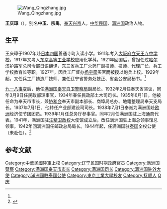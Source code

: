 [[File:Wang_Qingzhang.jpg|thumb]]

'''王庆璋'''（{{bd|1894年|6月12日|20世纪|？|catIdx=Wang王}}），别名'''中玉'''、'''宗禹'''，[[奉天|奉天]][[兴京|兴京]]人。[[中华民国|中华民国]]、[[满洲国|满洲国]]政治人物。

==生平==
王庆璋于1907年赴[[日本|日本]][[四国|四国]]善通寺町入读小学。1911年考入[[大阪府立天王寺中学校|大阪府立天王寺中学校]]，1917年又考入[[东京高等工业学校|东京高等工业学校]]应用化学科。1921年回国后，曾担任过[[哈尔滨|哈尔滨]]护路军总司令部日语翻译，东三省兵工厂火药厂副技师、技师、代理厂长、兵工学校教育长等职。1927年，因兵工厂督办[[杨宇霆|杨宇霆]]买官而被授以炮兵上校。1929年起，又任兵工厂铸造厂技师、兼任辽宁省警务处技正、省会公安局秘书。<ref name=bg/>

[[九一八事变|九一八事变]]后，他任[[满洲国|满洲国]][[奉天自卫警察局|奉天自卫警察局]]副局长。1932年2月任奉天省咨议，同年3月9日任民政部理事官，1934年春任民政部土木司司长。1935年6月1日，他被任命为奉天市市长，兼[[协和会|协和会]]奉天市副本部长、商埠局总办、地籍整理局奉天支局长。1937年7月1日，他转任产业部建设司司长。1938年7月1日奉派为满洲国赴[[欧洲|欧洲]]经济使节团团员。1939年1月任总务厅参事官。同年2月任满洲国驻上海通商代表。1941年，满洲国驻[[汪精卫政权|汪精卫政权]]大使馆成立后，改任满洲国驻上海总领事馆总领事。1942年回满洲国任邮政总局局长。1944年起，任满洲国驻[[泰国|泰国]]全权公使（未赴任）。<ref name=bg>{{cite web|url=http://agzy.youth.cn/xzzh/his_data/201004/t20100415_1204553.htm|title=伪“满洲国”官员王庆璋笔供|publisher=中国青年网|date=2010-04-15|access-date=2010-11-09|archive-url=https://web.archive.org/web/20160304215336/http://agzy.youth.cn/xzzh/his_data/201004/t20100415_1204553.htm|archive-date=2016-03-04|dead-url=yes}}</ref>

== 参考文献 ==
{{reflist}}
{{沈阳市市长|伪}}
{{DEFAULTSORT:Wang王}}
[[Category:中華民國陸軍上校|Category:中華民國陸軍上校]]
[[Category:辽宁民国时期政府官员|Category:辽宁民国时期政府官员]]
[[Category:满洲国警察|Category:满洲国警察]]
[[Category:满洲国奉天市市长|Category:满洲国奉天市市长]]
[[Category:满洲国司长|Category:满洲国司长]]
[[Category:满洲国驻外大使|Category:满洲国驻外大使]]
[[Category:滿洲國駐泰國公使|Category:滿洲國駐泰國公使]]
[[Category:東京工業大學校友|Category:東京工業大學校友]]
[[Category:抚顺人|Category:抚顺人]]
[[Category:王姓|Q庆]]